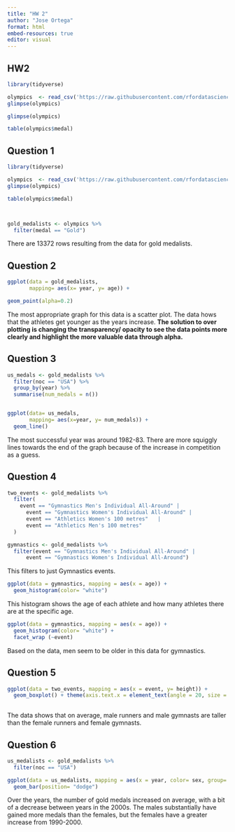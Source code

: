 ```yaml
---
title: "HW 2"
author: "Jose Ortega"
format: html
embed-resources: true
editor: visual
---
```


## **HW2** 

```r
library(tidyverse)
```

```r
olympics  <- read_csv('https://raw.githubusercontent.com/rfordatascience/tidytuesday/master/data/2021/2021-07-27/olympics.csv')
glimpse(olympics)

```

```r
glimpse(olympics)
```

```r
table(olympics$medal)
```

## **Question 1**

```r
library(tidyverse)

olympics  <- read_csv('https://raw.githubusercontent.com/rfordatascience/tidytuesday/master/data/2021/2021-07-27/olympics.csv')
glimpse(olympics)

table(olympics$medal)



gold_medalists <- olympics %>%
  filter(medal == "Gold")
```

There are 13372 rows resulting from the data for gold medalists.

## Question 2

```r
ggplot(data = gold_medalists, 
       mapping= aes(x= year, y= age)) +

geom_point(alpha=0.2)
```

The most appropriate graph for this data is a scatter plot. The data hows that the athletes get younger as the years increase. **The solution to over plotting is changing the transparency/ opacity to see the data points more clearly and highlight the more valuable data through alpha.**

## **Question 3**

```r
us_medals <- gold_medalists %>% 
  filter(noc == "USA") %>% 
  group_by(year) %>% 
  summarise(num_medals = n())
```

```         

```

```r
ggplot(data= us_medals,
       mapping= aes(x=year, y= num_medals)) +
  geom_line()
```

The most successful year was around 1982-83. There are more squiggly lines towards the end of the graph because of the increase in competition as a guess.

## **Question 4**

```r
two_events <- gold_medalists %>%
  filter(
    event == "Gymnastics Men's Individual All-Around" | 
      event == "Gymnastics Women's Individual All-Around" |
      event == "Athletics Women's 100 metres"   |
      event == "Athletics Men's 100 metres"
  ) 
```

```r
gymnastics <- gold_medalists %>%
  filter(event == "Gymnastics Men's Individual All-Around" | 
      event == "Gymnastics Women's Individual All-Around")


```

This filters to just Gymnastics events.

```r
ggplot(data = gymnastics, mapping = aes(x = age)) +
  geom_histogram(color= "white")
```

This histogram shows the age of each athlete and how many athletes there are at the specific age.

```r
ggplot(data = gymnastics, mapping = aes(x = age)) +
  geom_histogram(color= "white") +
  facet_wrap (~event)

```

Based on the data, men seem to be older in this data for gymnastics.

## **Question 5**

```r
ggplot(data = two_events, mapping = aes(x = event, y= height)) +
  geom_boxplot() + theme(axis.text.x = element_text(angle = 20, size = 6))
  
```

The data shows that on average, male runners and male gymnasts are taller than the female runners and female gymnasts.

## **Question 6**

```r
us_medalists <- gold_medalists %>% 
  filter(noc == "USA")
```

```r
ggplot(data = us_medalists, mapping = aes(x = year, color= sex, group= sex, fill= sex)) +
  geom_bar(position= "dodge")
```

Over the years, the number of gold medals increased on average, with a bit of a decrease between years in the 2000s. The males substantially have gained more medals than the females, but the females have a greater increase from 1990-2000.
